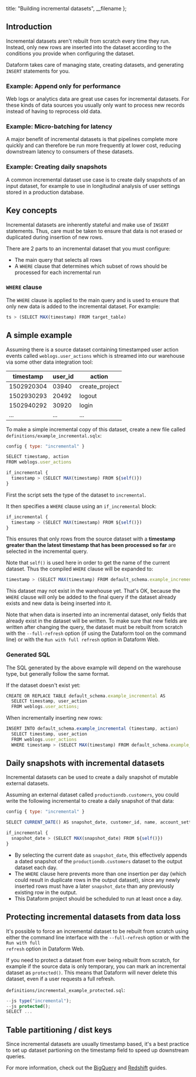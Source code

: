 
  title: "Building incremental datasets",
  __filename
};


## Introduction

Incremental datasets aren't rebuilt from scratch every time they run. Instead, only new rows are inserted into the dataset according to the conditions you provide when configuring the dataset.

Dataform takes care of managing state, creating datasets, and generating `INSERT` statements for you.

### Example: Append only for performance

Web logs or analytics data are great use cases for incremental datasets. For these kinds of data sources you usually only want to process new records instead of having to reprocess old data.

### Example: Micro-batching for latency

A major benefit of incremental datasets is that pipelines complete more quickly and can therefore be run more frequently at lower cost, reducing downstream latency to consumers of these datasets.

### Example: Creating daily snapshots

A common incremental dataset use case is to create daily snapshots of an input dataset, for example to use in longitudinal analysis of user settings stored in a production database.

## Key concepts

Incremental datasets are inherently stateful and make use of `INSERT` statements. Thus, care must be taken to ensure that data is not erased or duplicated during insertion of new rows.

There are 2 parts to an incremental dataset that you must configure:

- The main query that selects all rows
- A `WHERE` clause that determines which subset of rows should be processed for each incremental run

### `WHERE` clause

The `WHERE` clause is applied to the main query and is used to ensure that only new data is added to the incremental dataset. For example:

```js
ts > (SELECT MAX(timestamp) FROM target_table)
```

## A simple example

Assuming there is a source dataset containing timestamped user action events called `weblogs.user_actions` which is streamed into our warehouse via some other data integration tool:

<table className="bp3-html-table bp3-html-table-striped .modifier" style={{ width: "100%" }}>
  <thead>
    <tr>
      <th>timestamp</th>
      <th>user_id</th>
      <th>action</th>
    </tr>
  </thead>
  <tbody>
    <tr>
      <td>1502920304</td>
      <td>03940</td>
      <td>create_project</td>
    </tr>
    <tr>
      <td>1502930293</td>
      <td>20492</td>
      <td>logout</td>
    </tr>
    <tr>
      <td>1502940292</td>
      <td>30920</td>
      <td>login</td>
    </tr>
    <tr>
      <td>...</td>
      <td>...</td>
      <td>...</td>
    </tr>
  </tbody>
</table>

To make a simple incremental copy of this dataset, create a new file called `definitions/example_incremental.sqlx`:

```js
config { type: "incremental" }

SELECT timestamp, action
FROM weblogs.user_actions

if_incremental {
  timestamp > (SELECT MAX(timestamp) FROM ${self()})
}
```

First the script sets the type of the dataset to `incremental`.

It then specifies a `WHERE` clause using an `if_incremental` block:

```js
if_incremental {
  timestamp > (SELECT MAX(timestamp) FROM ${self()})
}
```

This ensures that only rows from the source dataset with a <b>timestamp greater than the latest timestamp that has been processed so far</b> are selected in the incremental query.

Note that `self()` is used here in order to get the name of the current dataset. Thus the compiled `WHERE` clause will be expanded to:

```js
timestamp > (SELECT MAX(timestamp) FROM default_schema.example_incremental)
```

This dataset may not exist in the warehouse yet. That's OK, because the `WHERE` clause will only be added to the final query if the dataset already exists and new data is being inserted into it.

<div className="pt-callout pt-icon-info-sign pt-intent-warning" markdown="1">
  Note that when data is inserted into an incremental dataset, only fields that already exist in the
  dataset will be written. To make sure that new fields are written after changing the query, the
  dataset must be rebuilt from scratch with the <code>--full-refresh</code> option (if using the
  Dataform tool on the command line) or with the <code>Run with full refresh</code> option in
  Dataform Web.
</div>

### Generated SQL

The SQL generated by the above example will depend on the warehouse type, but generally follow the same format.

If the dataset doesn't exist yet:

```js
CREATE OR REPLACE TABLE default_schema.example_incremental AS
  SELECT timestamp, user_action
  FROM weblogs.user_actions;
```

When incrementally inserting new rows:

```js
INSERT INTO default_schema.example_incremental (timestamp, action)
  SELECT timestamp, user_action
  FROM weblogs.user_actions
  WHERE timestamp > (SELECT MAX(timestamp) FROM default_schema.example_incremental)
```

## Daily snapshots with incremental datasets

Incremental datasets can be used to create a daily snapshot of mutable external datasets.

Assuming an external dataset called `productiondb.customers`, you could write the following incremental to create a daily snapshot of that data:

```js
config { type: "incremental" }

SELECT CURRENT_DATE() AS snapshot_date, customer_id, name, account_settings FROM productiondb.customers

if_incremental {
  snapshot_date > (SELECT MAX(snapshot_date) FROM ${self()})
}
```

- By selecting the current date as `snapshot_date`, this effectively appends a dated snapshot of the `productiondb.customers` dataset to the output dataset each day.
- The `WHERE` clause here prevents more than one insertion per day (which could result in duplicate rows in the output dataset), since any newly inserted rows must have a later `snapshot_date`
  than any previously existing row in the output.
- This Dataform project should be scheduled to run at least once a day.

## Protecting incremental datasets from data loss

It's possible to force an incremental dataset to be rebuilt from scratch using either the command line interface with the <code>--full-refresh</code> option or with the <code>Run with full refresh</code> option in Dataform Web.

If you need to protect a dataset from ever being rebuilt from scratch, for example if the source data is only temporary, you can mark an incremental dataset as `protected()`.
This means that Dataform will never delete this dataset, even if a user requests a full refresh.

`definitions/incremental_example_protected.sql`:

```js
--js type("incremental");
--js protected();
SELECT ...
```

## Table partitioning / dist keys

Since incremental datasets are usually timestamp based, it's a best practice to set up dataset partioning on the timestamp field to speed up downstream queries.

For more information, check out the [BigQuery](/guides/warehouses/bigquery) and [Redshift](/guides/warehouses/redshift) guides.

